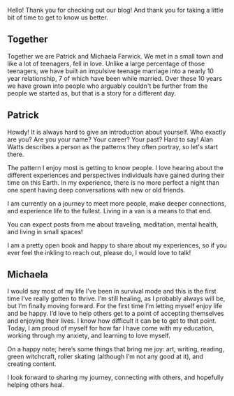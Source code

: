Hello! Thank you for checking out our blog! And thank you for taking a little bit of time to get to know us better.

## Together

Together we are Patrick and Michaela Farwick. We met in a small town and like a lot of teenagers, fell in love. Unlike a large percentage of those teenagers, we have built an impulsive teenage marriage into a nearly 10 year relationship, 7 of which have been while married. Over these 10 years we have grown into people who arguably couldn't be further from the people we started as, but that is a story for a different day.

## Patrick

Howdy! It is always hard to give an introduction about yourself. Who exactly are you? Are you your name? Your career? Your past? Hard to say! Alan Watts describes a person as the patterns they often portray, so let's start there.

The pattern I enjoy most is getting to know people. I love hearing about the different experiences and perspectives individuals have gained during their time on this Earth. In my experience, there is no more perfect a night than one spent having deep conversations with new or old friends.

I am currently on a journey to meet more people, make deeper connections, and experience life to the fullest. Living in a van is a means to that end.

You can expect posts from me about traveling, meditation, mental health, and living in small spaces!

I am a pretty open book and happy to share about my experiences, so if you ever feel the inkling to reach out, please do, I would love to talk!

## Michaela

I would say most of my life I’ve been in survival mode and this is the first time I’ve really gotten to thrive. I’m still healing, as I probably always will be, but I’m finally moving forward. For the first time I’m letting myself enjoy life and be happy. I’d love to help others get to a point of accepting themselves and enjoying their lives. I know how difficult it can be to get to that point. Today, I am proud of myself for how far I have come with my education, working through my anxiety, and learning to love myself.

On a happy note; here’s some things that bring me joy: art, writing, reading, green witchcraft, roller skating (although I’m not any good at it), and creating content.

I look forward to sharing my journey, connecting with others, and hopefully helping others heal.
